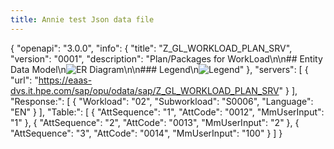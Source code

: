 ---
title: Annie test Json data file
---
{
  "openapi": "3.0.0",
  "info": {
    "title": "Z_GL_WORKLOAD_PLAN_SRV",
    "version": "0001",
    "description": "Plan/Packages for WorkLoad\n\n## Entity Data Model\n![ER Diagram](https://yuml.me/diagram/class/[Ety_Plan{bg:orange}],[Ety_Plan]-*>[Ety_Pack],[Ety_ConfigPlan{bg:orange}],[Ety_AnswerList{bg:orange}],[Ety_SubwlList{bg:orange}],[Ety_SubwlList]-*>[Ety_WlKey],[Ety_WlKey{bg:orange}],[Ety_WlKey]-*>[Ety_Config],[Ety_WlKey]-*>[Ety_AnswerList],[Ety_WlList{bg:orange}],[Ety_WlList]-*>[Ety_SubwlList],[Ety_Config{bg:orange}],[Ety_Pack{bg:orange}],[Ety_Cat_Configs{bg:orange}],[Ety_Cat_Configs]-*>[Ety_AnswerList],[Ety_Cat_Configs]-*>[Ety_Plan],[ExWlKeyStr],[ExZglSubworkloadStr],[ExZglWorkloadStr],[Ety_Plan{bg:dodgerblue}]++-*>[Ety_Plan],[Ets_ConfigPlan{bg:dodgerblue}]++-*>[Ety_ConfigPlan],[Ets_AnswerList{bg:dodgerblue}]++-*>[Ety_AnswerList],[Ets_SubwlList{bg:dodgerblue}]++-*>[Ety_SubwlList],[Ets_WlKey{bg:dodgerblue}]++-*>[Ety_WlKey],[Ets_WlList{bg:dodgerblue}]++-*>[Ety_WlList],[Ets_Config{bg:dodgerblue}]++-*>[Ety_Config],[Ets_Pack{bg:dodgerblue}]++-*>[Ety_Pack],[Ets_Cat_Configs{bg:dodgerblue}]++-*>[Ety_Cat_Configs])\n\n### Legend\n![Legend](https://yuml.me/diagram/plain;dir:TB;scale:60/class/[External.Type{bg:whitesmoke}],[ComplexType],[EntityType{bg:orange}],[EntitySet/Singleton/Operation{bg:dodgerblue}])"
  },
  "servers": [
    {
      "url": "https://eaas-dvs.it.hpe.com/sap/opu/odata/sap/Z_GL_WORKLOAD_PLAN_SRV"
    }
  ],
  "Response:": [
    {
      "Workload": "02",
      "Subworkload": "S0006",
      "Language": "EN"
    }
  ],
  "Table:": [
    {
      "AttSequence": "1",
      "AttCode": "0012",
      "MmUserInput": "1"
    },
    {
      "AttSequence": "2",
      "AttCode": "0013",
      "MmUserInput": "2"
    },
    {
      "AttSequence": "3",
      "AttCode": "0014",
      "MmUserInput": "100"
    }
  ]
}
